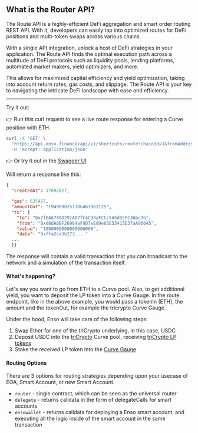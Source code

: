 
## What is the Router API?

The Route API is a highly-efficient DeFi aggregation and smart order routing REST API. With it, developers can easily tap into optimized routes for DeFi positions and multi-token swaps across various chains.

With a single API integration, unlock a host of DeFi strategies in your application. The Route API finds the optimal execution path across a multitude of DeFi protocols such as liquidity pools, lending platforms, automated market makers, yield optimizers, and more.

This allows for maximized capital efficiency and yield optimization, taking into account return rates, gas costs, and slippage. The Route API is your key to navigating the intricate DeFi landscape with ease and efficiency.

---

<Callout type="info" emoji="💡">
  Try it out:
</Callout>

👉 Run this curl request to see a live route response for entering a Curve position with ETH.

```bash copy
curl -X 'GET' \
  'https://api.enso.finance/api/v1/shortcuts/route?chainId=1&fromAddress=0xd8da6bf26964af9d7eed9e03e53415d37aa96045&receiver=0xd8da6bf26964af9d7eed9e03e53415d37aa96045&spender=0xd8da6bf26964af9d7eed9e03e53415d37aa96045&amountIn=1000000000000000000&slippage=300&tokenIn=0xeeeeeeeeeeeeeeeeeeeeeeeeeeeeeeeeeeeeeeee&tokenOut=0x06325440d014e39736583c165c2963ba99faf14e&routingStrategy=router' \
  -H 'accept: application/json'
```

👉 Or try it out in the [Swagger UI](https://api.enso.finance/api#/shortcuts/RouterController_routeShortcutTransaction)

Will return a response like this:

```json
{
  "createdAt": 17692827,

  "gas": 625417,
  "amountOut": "1949890251706461962125",
  "tx": {
    "to": "0x7fEA6786D291A87fC4C98aFCCc5A5d3cFC36bc7b",
    "from": "0xd8dA6BF26964aF9D7eEd9e03E53415D37aA96045",
    "value": "1000000000000000000",
    "data": "0xffa2ca3b273...."
  ...
  }}

```

The response will contain a valid transaction that you can broadcast to the network and a simulation of the transaction itself.

#### What's happening?

Let's say you want to go from ETH to a Curve pool. Also, to get additional yield, you want to deposit the LP token into a Curve Gauge.
In the route endpoint, like in the above example, you would pass a tokenIn (ETH), the amount and the tokenOut, for example the tricrypto Curve Gauge.

Under the hood, Enso will take care of the following steps:

1. Swap Ether for one of the triCrypto underlying, in this case, USDC
2. Deposit USDC into the [triCrypto](https://etherscan.io/address/0xbebc44782c7db0a1a60cb6fe97d0b483032ff1c7) Curve pool, receiving [triCrypto LP tokens](https://etherscan.io/address/0x6c3f90f043a72fa612cbac8115ee7e52bde6e490)
3. Stake the received LP token into the [Curve Gauge](https://etherscan.io/address/0xbfcf63294ad7105dea65aa58f8ae5be2d9d0952a)

#### Routing Options
There are 3 options for routing strategies depending upon your usecase of EOA, Smart Account, or new Smart Account.

- `router` - single contract, which can be seen as the universal router
- `delegate` - returns calldata in the form of delegateCalls for smart accounts
- `ensowallet` - returns calldata for deploying a Enso smart account, and executing all the logic inside of the smart account in the same transaction